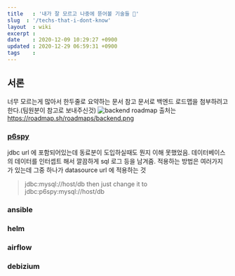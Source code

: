 ```yaml
---
title   : '내가 잘 모르고 나중에 뜯어볼 기술들 🤔' 
slug  : '/techs-that-i-dont-know'
layout  : wiki 
excerpt : 
date    : 2020-12-09 10:29:27 +0900
updated : 2020-12-29 06:59:31 +0900
tags    : 
---
```


## 서론
너무 모르는게 많아서 한두줄로 요약하는 문서 
참고 문서로 백엔드 로드맵을 첨부하려고한다.(팀원분이 참고로 보내주신것) 
![backend roadmap](./backend.png)
출처는 https://roadmap.sh/roadmaps/backend.png 

### [p6spy](https://github.com/p6spy/p6spy)
jdbc url 에 포함되어있는데 동료분이 도입하실때도 뭔지 이해 못했었음. 데이터베이스의 데이터를 인터셉트 해서 깔끔하게 sql 로그 등을 남겨줌. 적용하는 방법은 여러가지가 있는데 그중 하나가 datasource url 에 적용하는 것 
> jdbc:mysql://host/db then just change it to jdbc:p6spy:mysql://host/db


### ansible 

### helm 

### airflow

### debizium

